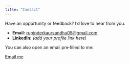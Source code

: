 ```yaml
---
title: "Contact"
---
```


Have an opportunity or feedback? I’d love to hear from you.

- **Email:** <rupinderkaursandhu05@gmail.com>  
- **LinkedIn:** *(add your profile link here)*

You can also open an email pre‑filled to me:

[Email me](mailto:rupinderkaursandhu05@gmail.com?subject=Hello%20Rupinder%20—%20Portfolio%20Site&body=Hi%20Rupinder,){.btn .btn-gradient}

